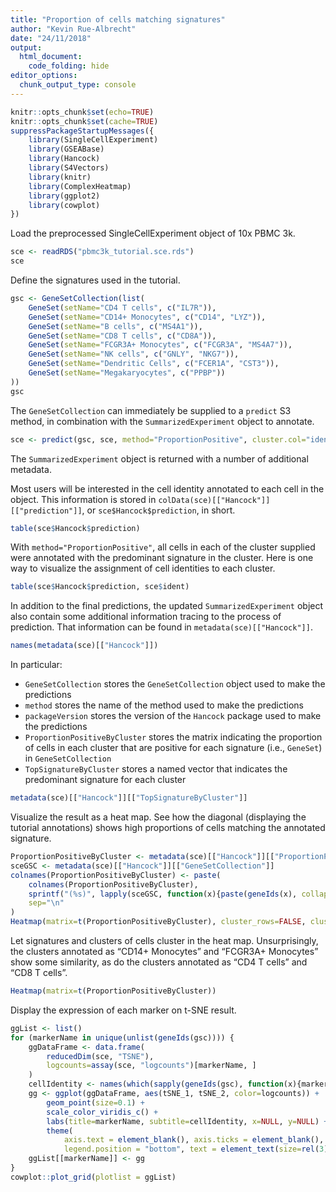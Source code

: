 ```yaml
---
title: "Proportion of cells matching signatures"
author: "Kevin Rue-Albrecht"
date: "24/11/2018"
output:
  html_document:
    code_folding: hide
editor_options: 
  chunk_output_type: console
---
```


```r
knitr::opts_chunk$set(echo=TRUE)
knitr::opts_chunk$set(cache=TRUE)
suppressPackageStartupMessages({
    library(SingleCellExperiment)
    library(GSEABase)
    library(Hancock)
    library(S4Vectors)
    library(knitr)
    library(ComplexHeatmap)
    library(ggplot2)
    library(cowplot)
})
```

Load the preprocessed SingleCellExperiment object of 10x PBMC 3k.

```r
sce <- readRDS("pbmc3k_tutorial.sce.rds")
sce
```

Define the signatures used in the tutorial.

```r
gsc <- GeneSetCollection(list(
    GeneSet(setName="CD4 T cells", c("IL7R")),
    GeneSet(setName="CD14+ Monocytes", c("CD14", "LYZ")),
    GeneSet(setName="B cells", c("MS4A1")),
    GeneSet(setName="CD8 T cells", c("CD8A")),
    GeneSet(setName="FCGR3A+ Monocytes", c("FCGR3A", "MS4A7")),
    GeneSet(setName="NK cells", c("GNLY", "NKG7")),
    GeneSet(setName="Dendritic Cells", c("FCER1A", "CST3")),
    GeneSet(setName="Megakaryocytes", c("PPBP"))
))
gsc
```

The `GeneSetCollection` can immediately be supplied to a `predict` S3 method, in combination with the `SummarizedExperiment` object to annotate.

```r
sce <- predict(gsc, sce, method="ProportionPositive", cluster.col="ident")
```

The `SummarizedExperiment` object is returned with a number of additional metadata.

Most users will be interested in the cell identity annotated to each cell in the object.
This information is stored in `colData(sce)[["Hancock"]][["prediction"]]`, or `sce$Hancock$prediction`, in short.

```r
table(sce$Hancock$prediction)
```

With `method="ProportionPositive"`, all cells in each of the cluster supplied were annotated with the predominant signature in the cluster.
Here is one way to visualize the assignment of cell identities to each cluster.

```r
table(sce$Hancock$prediction, sce$ident)
```

In addition to the final predictions, the updated `SummarizedExperiment` object also contain some additional information tracing to the process of prediction.
That information can be found in `metadata(sce)[["Hancock"]]`.

```r
names(metadata(sce)[["Hancock"]])
```

In particular:

- `GeneSetCollection` stores the `GeneSetCollection` object used to make the predictions
- `method` stores the name of the method used to make the predictions
- `packageVersion` stores the version of the `Hancock` package used to make the predictions
- `ProportionPositiveByCluster` stores the matrix indicating the proportion of cells in each cluster that are positive for each signature (i.e., `GeneSet`) in `GeneSetCollection`
- `TopSignatureByCluster` stores a named vector that indicates the predominant signature for each cluster

```r
metadata(sce)[["Hancock"]][["TopSignatureByCluster"]]
```

Visualize the result as a heat map.
See how the diagonal (displaying the tutorial annotations) shows high proportions of cells matching the annotated signature.

```r
ProportionPositiveByCluster <- metadata(sce)[["Hancock"]][["ProportionPositiveByCluster"]]
sceGSC <- metadata(sce)[["Hancock"]][["GeneSetCollection"]]
colnames(ProportionPositiveByCluster) <- paste(
    colnames(ProportionPositiveByCluster),
    sprintf("(%s)", lapply(sceGSC, function(x){paste(geneIds(x), collapse=", ")})),
    sep="\n"
)
Heatmap(matrix=t(ProportionPositiveByCluster), cluster_rows=FALSE, cluster_columns=FALSE)
```

Let signatures and clusters of cells cluster in the heat map.
Unsurprisingly, the clusters annotated as "CD14+ Monocytes" and "FCGR3A+ Monocytes" show some similarity, as do the clusters annotated as "CD4 T cells" and "CD8 T cells".

```r
Heatmap(matrix=t(ProportionPositiveByCluster))
```

Display the expression of each marker on t-SNE result.

```r
ggList <- list()
for (markerName in unique(unlist(geneIds(gsc)))) {
    ggDataFrame <- data.frame(
        reducedDim(sce, "TSNE"),
        logcounts=assay(sce, "logcounts")[markerName, ]
    )
    cellIdentity <- names(which(sapply(geneIds(gsc), function(x){markerName %in% x})))
    gg <- ggplot(ggDataFrame, aes(tSNE_1, tSNE_2, color=logcounts)) +
        geom_point(size=0.1) +
        scale_color_viridis_c() +
        labs(title=markerName, subtitle=cellIdentity, x=NULL, y=NULL) +
        theme(
            axis.text = element_blank(), axis.ticks = element_blank(),
            legend.position = "bottom", text = element_text(size=rel(3)))
    ggList[[markerName]] <- gg
}
cowplot::plot_grid(plotlist = ggList)
```

